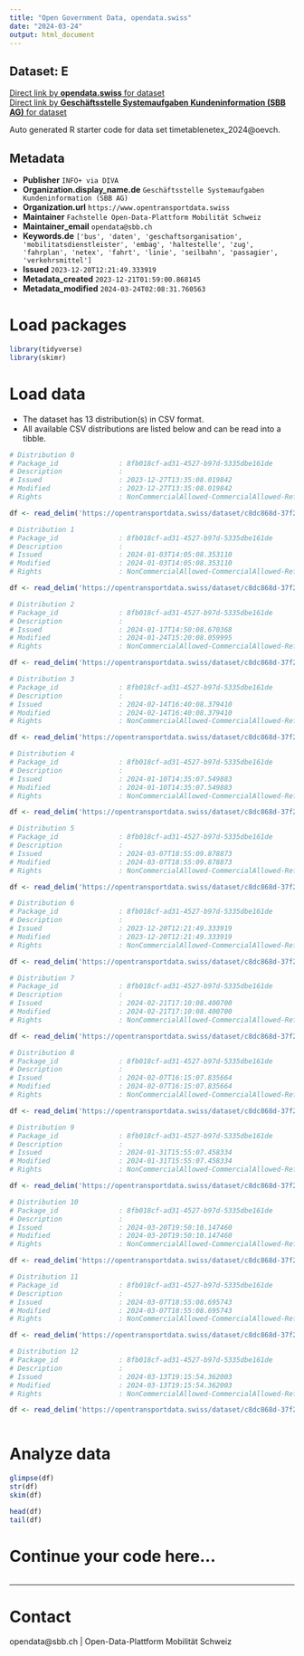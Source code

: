 ```yaml
---
title: "Open Government Data, opendata.swiss"
date: "2024-03-24"
output: html_document
---
```


## Dataset: E

 

[Direct link by **opendata.swiss** for dataset](https://opendata.swiss/de/dataset/beta-fahrplan-2024-netex)<br>
[Direct link by **Geschäftsstelle Systemaufgaben Kundeninformation (SBB AG)** for dataset](https://opentransportdata.swiss/dataset/timetablenetex_2024)

Auto generated R starter code for data set timetablenetex_2024@oevch.

## Metadata

- **Publisher** `INFO+ via DIVA`
- **Organization.display_name.de** `Geschäftsstelle Systemaufgaben Kundeninformation (SBB AG)`
- **Organization.url** `https://www.opentransportdata.swiss`
- **Maintainer** `Fachstelle Open-Data-Plattform Mobilität Schweiz`
- **Maintainer_email** `opendata@sbb.ch`
- **Keywords.de** `['bus', 'daten', 'geschaftsorganisation', 'mobilitatsdienstleister', 'embag', 'haltestelle', 'zug', 'fahrplan', 'netex', 'fahrt', 'linie', 'seilbahn', 'passagier', 'verkehrsmittel']`
- **Issued** `2023-12-20T12:21:49.333919`
- **Metadata_created** `2023-12-21T01:59:00.868145`
- **Metadata_modified** `2024-03-24T02:08:31.760563`


# Load packages

```r

library(tidyverse)
library(skimr)

```

# Load data

-   The dataset has 13 distribution(s) in CSV format.
-   All available CSV distributions are listed below and can be read into a tibble.

```r

# Distribution 0
# Package_id               : 8fb018cf-ad31-4527-b97d-5335dbe161de
# Description              : 
# Issued                   : 2023-12-27T13:35:08.019842
# Modified                 : 2023-12-27T13:35:08.019842
# Rights                   : NonCommercialAllowed-CommercialAllowed-ReferenceRequired

df <- read_delim('https://opentransportdata.swiss/dataset/c8dc868d-37f2-494e-8ec8-e2c9c0e2f5ce/resource/784941cf-a90f-4b91-945b-99cf876d222f/download/prod_netex_tt_1.10_che_ski_2024_oev-schweiz_readme_1_1_202312270612.csv')

# Distribution 1
# Package_id               : 8fb018cf-ad31-4527-b97d-5335dbe161de
# Description              : 
# Issued                   : 2024-01-03T14:05:08.353110
# Modified                 : 2024-01-03T14:05:08.353110
# Rights                   : NonCommercialAllowed-CommercialAllowed-ReferenceRequired

df <- read_delim('https://opentransportdata.swiss/dataset/c8dc868d-37f2-494e-8ec8-e2c9c0e2f5ce/resource/600c95cf-774d-4817-86f1-1ce7fea968d4/download/prod_netex_tt_1.10_che_ski_2024_oev-schweiz_readme_1_1_202401030601.csv')

# Distribution 2
# Package_id               : 8fb018cf-ad31-4527-b97d-5335dbe161de
# Description              : 
# Issued                   : 2024-01-17T14:50:08.670368
# Modified                 : 2024-01-24T15:20:08.059995
# Rights                   : NonCommercialAllowed-CommercialAllowed-ReferenceRequired

df <- read_delim('https://opentransportdata.swiss/dataset/c8dc868d-37f2-494e-8ec8-e2c9c0e2f5ce/resource/393f72c7-a017-4b9a-9ed1-d486cc4751b2/download/prod_netex_tt_1.10_che_ski_2024_oev-schweiz_readme_1_1_202401170601.csv')

# Distribution 3
# Package_id               : 8fb018cf-ad31-4527-b97d-5335dbe161de
# Description              : 
# Issued                   : 2024-02-14T16:40:08.379410
# Modified                 : 2024-02-14T16:40:08.379410
# Rights                   : NonCommercialAllowed-CommercialAllowed-ReferenceRequired

df <- read_delim('https://opentransportdata.swiss/dataset/c8dc868d-37f2-494e-8ec8-e2c9c0e2f5ce/resource/224282ac-7c4e-4a0b-9ec4-9d61ab8860ed/download/prod_netex_tt_1.10_che_ski_2024_oev-schweiz_readme_1_1_202402140602.csv')

# Distribution 4
# Package_id               : 8fb018cf-ad31-4527-b97d-5335dbe161de
# Description              : 
# Issued                   : 2024-01-10T14:35:07.549883
# Modified                 : 2024-01-10T14:35:07.549883
# Rights                   : NonCommercialAllowed-CommercialAllowed-ReferenceRequired

df <- read_delim('https://opentransportdata.swiss/dataset/c8dc868d-37f2-494e-8ec8-e2c9c0e2f5ce/resource/c7250232-95e6-4a1a-b752-b1691bf97885/download/prod_netex_tt_1.10_che_ski_2024_oev-schweiz_readme_1_1_202401100601.csv')

# Distribution 5
# Package_id               : 8fb018cf-ad31-4527-b97d-5335dbe161de
# Description              : 
# Issued                   : 2024-03-07T18:55:09.878873
# Modified                 : 2024-03-07T18:55:09.878873
# Rights                   : NonCommercialAllowed-CommercialAllowed-ReferenceRequired

df <- read_delim('https://opentransportdata.swiss/dataset/c8dc868d-37f2-494e-8ec8-e2c9c0e2f5ce/resource/9f06c9a6-bc3e-4474-9521-7aed73ea9ead/download/prod_netex_tt_1.10_che_ski_2024_oev-schweiz_readme_1_1_202403060603.csv')

# Distribution 6
# Package_id               : 8fb018cf-ad31-4527-b97d-5335dbe161de
# Description              : 
# Issued                   : 2023-12-20T12:21:49.333919
# Modified                 : 2023-12-20T12:21:49.333919
# Rights                   : NonCommercialAllowed-CommercialAllowed-ReferenceRequired

df <- read_delim('https://opentransportdata.swiss/dataset/c8dc868d-37f2-494e-8ec8-e2c9c0e2f5ce/resource/45f85421-fad2-4e8e-a827-b9dbfe252604/download/prod_netex_tt_1.10_che_ski_2024_oev-schweiz_readme_1_1_202312200612.csv')

# Distribution 7
# Package_id               : 8fb018cf-ad31-4527-b97d-5335dbe161de
# Description              : 
# Issued                   : 2024-02-21T17:10:08.400700
# Modified                 : 2024-02-21T17:10:08.400700
# Rights                   : NonCommercialAllowed-CommercialAllowed-ReferenceRequired

df <- read_delim('https://opentransportdata.swiss/dataset/c8dc868d-37f2-494e-8ec8-e2c9c0e2f5ce/resource/1f0f32c9-5338-4380-97c8-4442e20173c2/download/prod_netex_tt_1.10_che_ski_2024_oev-schweiz_readme_1_1_202402210602.csv')

# Distribution 8
# Package_id               : 8fb018cf-ad31-4527-b97d-5335dbe161de
# Description              : 
# Issued                   : 2024-02-07T16:15:07.835664
# Modified                 : 2024-02-07T16:15:07.835664
# Rights                   : NonCommercialAllowed-CommercialAllowed-ReferenceRequired

df <- read_delim('https://opentransportdata.swiss/dataset/c8dc868d-37f2-494e-8ec8-e2c9c0e2f5ce/resource/2e89cfe8-3b00-45aa-875c-78eb4e4b7a68/download/prod_netex_tt_1.10_che_ski_2024_oev-schweiz_readme_1_1_202402070602.csv')

# Distribution 9
# Package_id               : 8fb018cf-ad31-4527-b97d-5335dbe161de
# Description              : 
# Issued                   : 2024-01-31T15:55:07.458334
# Modified                 : 2024-01-31T15:55:07.458334
# Rights                   : NonCommercialAllowed-CommercialAllowed-ReferenceRequired

df <- read_delim('https://opentransportdata.swiss/dataset/c8dc868d-37f2-494e-8ec8-e2c9c0e2f5ce/resource/0801bb64-d488-455a-b6c9-24d7713d543e/download/prod_netex_tt_1.10_che_ski_2024_oev-schweiz_readme_1_1_202401310601.csv')

# Distribution 10
# Package_id               : 8fb018cf-ad31-4527-b97d-5335dbe161de
# Description              : 
# Issued                   : 2024-03-20T19:50:10.147460
# Modified                 : 2024-03-20T19:50:10.147460
# Rights                   : NonCommercialAllowed-CommercialAllowed-ReferenceRequired

df <- read_delim('https://opentransportdata.swiss/dataset/c8dc868d-37f2-494e-8ec8-e2c9c0e2f5ce/resource/5c290ef1-cbe4-434c-a7bb-fb78e3a5b537/download/prod_netex_tt_1.10_che_ski_2024_oev-schweiz_readme_1_1_202403200603.csv')

# Distribution 11
# Package_id               : 8fb018cf-ad31-4527-b97d-5335dbe161de
# Description              : 
# Issued                   : 2024-03-07T18:55:08.695743
# Modified                 : 2024-03-07T18:55:08.695743
# Rights                   : NonCommercialAllowed-CommercialAllowed-ReferenceRequired

df <- read_delim('https://opentransportdata.swiss/dataset/c8dc868d-37f2-494e-8ec8-e2c9c0e2f5ce/resource/76425b7b-53e9-432c-8744-bb043e0261a9/download/prod_netex_tt_1.10_che_ski_2024_oev-schweiz_readme_1_1_202402280602.csv')

# Distribution 12
# Package_id               : 8fb018cf-ad31-4527-b97d-5335dbe161de
# Description              : 
# Issued                   : 2024-03-13T19:15:54.362003
# Modified                 : 2024-03-13T19:15:54.362003
# Rights                   : NonCommercialAllowed-CommercialAllowed-ReferenceRequired

df <- read_delim('https://opentransportdata.swiss/dataset/c8dc868d-37f2-494e-8ec8-e2c9c0e2f5ce/resource/c3933ec1-f392-493f-ae37-d0a44071bfcd/download/prod_netex_tt_1.10_che_ski_2024_oev-schweiz_readme_1_1_202403130603.csv')



```

# Analyze data

```r

glimpse(df)
str(df)
skim(df)

head(df)
tail(df)

```

# Continue your code here...

```r

```

------------------------------------------------------------------------

# Contact

opendata@sbb.ch | Open-Data-Plattform Mobilität Schweiz
